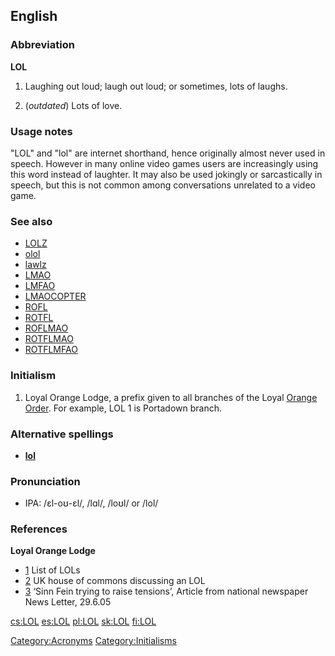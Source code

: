 {{see|lol}}

==English==
===Abbreviation===
{{wikipedia}}
'''LOL'''

# {{cattag|internet slang}} Laughing out loud; laugh out loud; or sometimes, lots of laughs.
# (''outdated'') Lots of love.

===Usage notes===
"LOL" and "lol" are internet shorthand, hence originally almost never used in speech. However in many online video games users are increasingly using this word instead of laughter. It may also be used jokingly or sarcastically in speech, but this is not common among conversations unrelated to a video game.

===See also===
*[[LOLZ]]
*[[olol]]
*[[lawlz]]
*[[LMAO]]
*[[LMFAO]]
*[[LMAOCOPTER]]
*[[ROFL]]
*[[ROTFL]]
*[[ROFLMAO]]
*[[ROTFLMAO]]
*[[ROTFLMFAO]]

===Initialism===
# {{cattag|USA|British commonwealth|Ireland}} Loyal Orange Lodge, a prefix given to all branches of the Loyal [[Orange Order]]. For example, LOL 1 is Portadown branch.

===Alternative spellings===
*'''[[lol]]'''

===Pronunciation===
* IPA: /&#603;l-o&#650;-&#603;l/, /l&#593;l/, /lo&#650;l/ or /lol/


===References===
'''Loyal Orange Lodge'''
*[http://www.newtownardsorange.org.uk/twelfth2002.htm] List of LOLs
*[http://www.publications.parliament.uk/pa/cm200304/cmhansrd/vo041118/text/41118w21.htm] UK house of commons discussing an LOL
*[http://www.birw.org/Parades%202005.html#_edn20] ‘Sinn Fein trying to raise tensions’, Article from national newspaper News Letter, 29.6.05

[[Category:Acronyms]]
[[Category:Initialisms]]

[[cs:LOL]]
[[es:LOL]]
[[pl:LOL]]
[[sk:LOL]]
[[fi:LOL]]